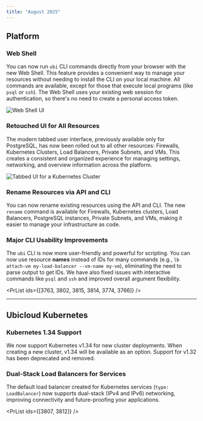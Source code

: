 ```yaml
---
title: "August 2025"
---
```



## Platform

### Web Shell

You can now run `ubi` CLI commands directly from your browser with the new Web Shell. This feature provides a convenient way to manage your resources without needing to install the CLI on your local machine. All commands are available, except for those that execute local programs (like `psql` or `ssh`). The Web Shell uses your existing web session for authentication, so there's no need to create a personal access token.

![Web Shell UI](/changelog/2025-08-webshell.png)

### Retouched UI for All Resources

The modern tabbed user interface, previously available only for PostgreSQL, has now been rolled out to all other resources: Firewalls, Kubernetes Clusters, Load Balancers, Private Subnets, and VMs. This creates a consistent and organized experience for managing settings, networking, and overview information across the platform.

![Tabbed UI for a Kubernetes Cluster](/changelog/2025-08-new-ui.png)

### Rename Resources via API and CLI

You can now rename existing resources using the API and CLI. The new `rename` command is available for Firewalls, Kubernetes clusters, Load Balancers, PostgreSQL instances, Private Subnets, and VMs, making it easier to manage your infrastructure as code.

### Major CLI Usability Improvements

The `ubi` CLI is now more user-friendly and powerful for scripting. You can now use resource **names** instead of IDs for many commands (e.g., `lb attach-vm my-load-balancer --vm-name my-vm`), eliminating the need to parse output to get IDs. We have also fixed issues with interactive commands like `psql` and `ssh` and improved overall argument flexibility.

<PrList ids={[3763, 3802, 3815, 3814, 3774, 3766]} />

---

## Ubicloud Kubernetes

### Kubernetes 1.34 Support

We now support Kubernetes v1.34 for new cluster deployments. When creating a new cluster, v1.34 will be available as an option. Support for v1.32 has been deprecated and removed.

### Dual-Stack Load Balancers for Services

The default load balancer created for Kubernetes services (`type: LoadBalancer`) now supports dual-stack (IPv4 and IPv6) networking, improving connectivity and future-proofing your applications.

<PrList ids={[3807, 3812]} />
